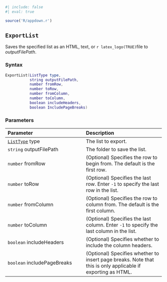 ```r
#| include: false
#| eval: true

source('R/appdown.r')
```

::: {.minipage data-latex="{\textwidth}"}
## `ExportList` {#batch-exportlist}

Saves\index{lists!exporting} the specified list as an HTML, text, or `r latex_logo(TRUE)`file to *outputFilePath*.

### Syntax {-}

``` .lua
ExportList(ListType type,
           string outputFilePath,
           number fromRow,
           number toRow,
           number fromColumn,
           number toColumn,
           boolean includeHeaders,
           boolean IncludePageBreaks)
```

### Parameters {-}

**Parameter** | **Description**
| :-- | :-- |
| [`ListType`](#listtype) type | The list to export. |
| `string` outputFilePath | The folder to save the list. |
| `number` fromRow | (Optional) Specifies the row to begin from. The default is the first row. |
| `number` toRow | (Optional) Specifies the last row. Enter `-1` to specify the last row in the list. |
| `number` fromColumn | (Optional) Specifies the row to column from. The default is the first column. |
| `number` toColumn | (Optional) Specifies the last column. Enter `-1` to specify the last column in the list. |
| `boolean` includeHeaders | (Optional) Specifies whether to include the column headers. |
| `boolean` includePageBreaks | (Optional) Specifies whether to insert page breaks. Note that this is only applicable if exporting as HTML. |
:::
